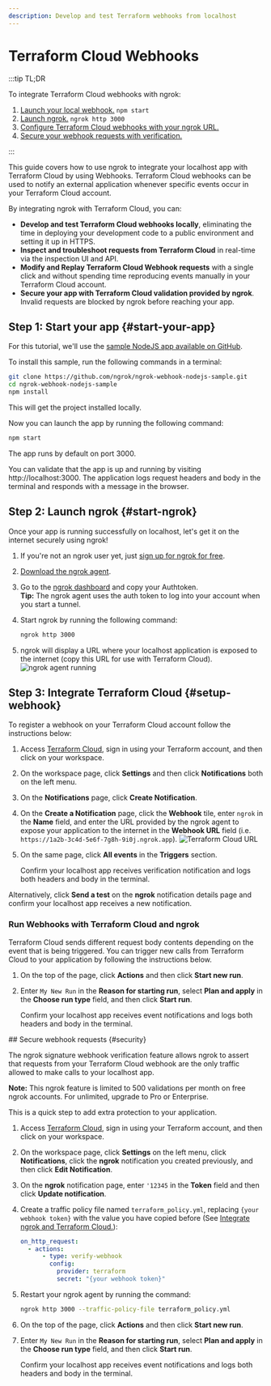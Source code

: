 ```yaml
---
description: Develop and test Terraform webhooks from localhost
---
```



# Terraform Cloud Webhooks

:::tip TL;DR

To integrate Terraform Cloud webhooks with ngrok:

1. [Launch your local webhook.](#start-your-app) `npm start`
1. [Launch ngrok.](#start-ngrok) `ngrok http 3000`
1. [Configure Terraform Cloud webhooks with your ngrok URL.](#setup-webhook)
1. [Secure your webhook requests with verification.](#security)

:::

This guide covers how to use ngrok to integrate your localhost app with Terraform Cloud by using Webhooks.
Terraform Cloud webhooks can be used to notify an external application whenever specific events occur in your Terraform Cloud account.

By integrating ngrok with Terraform Cloud, you can:

- **Develop and test Terraform Cloud webhooks locally**, eliminating the time in deploying your development code to a public environment and setting it up in HTTPS.
- **Inspect and troubleshoot requests from Terraform Cloud** in real-time via the inspection UI and API.
- **Modify and Replay Terraform Cloud Webhook requests** with a single click and without spending time reproducing events manually in your Terraform Cloud account.
- **Secure your app with Terraform Cloud validation provided by ngrok**. Invalid requests are blocked by ngrok before reaching your app.

## **Step 1**: Start your app {#start-your-app}

For this tutorial, we'll use the [sample NodeJS app available on GitHub](https://github.com/ngrok/ngrok-webhook-nodejs-sample).

To install this sample, run the following commands in a terminal:

```bash
git clone https://github.com/ngrok/ngrok-webhook-nodejs-sample.git
cd ngrok-webhook-nodejs-sample
npm install
```

This will get the project installed locally.

Now you can launch the app by running the following command:

```bash
npm start
```

The app runs by default on port 3000.

You can validate that the app is up and running by visiting http://localhost:3000. The application logs request headers and body in the terminal and responds with a message in the browser.

## **Step 2**: Launch ngrok {#start-ngrok}

Once your app is running successfully on localhost, let's get it on the internet securely using ngrok!

1. If you're not an ngrok user yet, just [sign up for ngrok for free](https://ngrok.com/signup).

1. [Download the ngrok agent](https://download.ngrok.com).

1. Go to the [ngrok dashboard](https://dashboard.ngrok.com) and copy your Authtoken. <br />
   **Tip:** The ngrok agent uses the auth token to log into your account when you start a tunnel.
1. Start ngrok by running the following command:

   ```bash
   ngrok http 3000
   ```

1. ngrok will display a URL where your localhost application is exposed to the internet (copy this URL for use with Terraform Cloud).
   ![ngrok agent running](/img/integrations/launch_ngrok_tunnel.png)

## **Step 3**: Integrate Terraform Cloud {#setup-webhook}

To register a webhook on your Terraform Cloud account follow the instructions below:

1. Access [Terraform Cloud](https://app.terraform.io/), sign in using your Terraform account, and then click on your workspace.

1. On the workspace page, click **Settings** and then click **Notifications** both on the left menu.

1. On the **Notifications** page, click **Create Notification**.

1. On the **Create a Notification** page, click the **Webhook** tile, enter `ngrok` in the **Name** field, and enter the URL provided by the ngrok agent to expose your application to the internet in the **Webhook URL** field (i.e. `https://1a2b-3c4d-5e6f-7g8h-9i0j.ngrok.app`).
   ![Terraform Cloud URL](img/ngrok_url_configuration_terraform.png)

1. On the same page, click **All events** in the **Triggers** section.

   Confirm your localhost app receives verification notification and logs both headers and body in the terminal.

Alternatively, click **Send a test** on the **ngrok** notification details page and confirm your localhost app receives a new notification.

### Run Webhooks with Terraform Cloud and ngrok

Terraform Cloud sends different request body contents depending on the event that is being triggered.
You can trigger new calls from Terraform Cloud to your application by following the instructions below.

1. On the top of the page, click **Actions** and then click **Start new run**.

1. Enter `My New Run` in the **Reason for starting run**, select **Plan and apply** in the **Choose run type** field, and then click **Start run**.

   Confirm your localhost app receives event notifications and logs both headers and body in the terminal.

<InspectingRequests />

<ReplayingRequests />
## Secure webhook requests {#security}

The ngrok signature webhook verification feature allows ngrok to assert that requests from your Terraform Cloud webhook are the only traffic allowed to make calls to your localhost app.

**Note:** This ngrok feature is limited to 500 validations per month on free ngrok accounts. For unlimited, upgrade to Pro or Enterprise.

This is a quick step to add extra protection to your application.

1. Access [Terraform Cloud](https://app.terraform.io/), sign in using your Terraform account, and then click on your workspace.

1. On the workspace page, click **Settings** on the left menu, click **Notifications**, click the **ngrok** notification you created previously, and then click **Edit Notification**.

1. On the **ngrok** notification page, enter `'12345` in the **Token** field and then click **Update notification**.

1. Create a traffic policy file named `terraform_policy.yml`, replacing `{your webhook token}` with the value you have copied before (See [Integrate ngrok and Terraform Cloud.](#setup-webhook)):

   ```yaml
   on_http_request:
     - actions:
         - type: verify-webhook
           config:
             provider: terraform
             secret: "{your webhook token}"
   ```

1. Restart your ngrok agent by running the command:

   ```bash
   ngrok http 3000 --traffic-policy-file terraform_policy.yml
   ```

1. On the top of the page, click **Actions** and then click **Start new run**.

1. Enter `My New Run` in the **Reason for starting run**, select **Plan and apply** in the **Choose run type** field, and then click **Start run**.

   Confirm your localhost app receives event notifications and logs both headers and body in the terminal.

